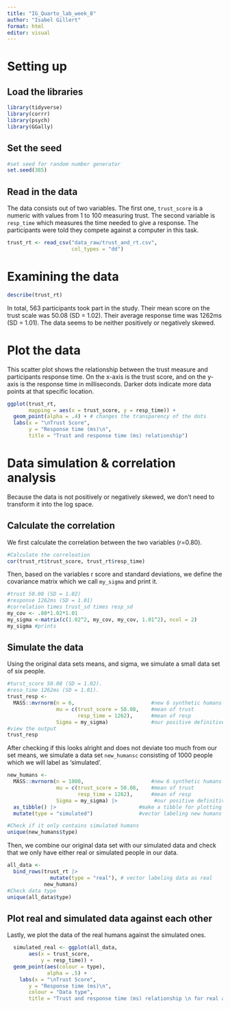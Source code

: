 ```yaml
---
title: "IG_Quarto_lab_week_8"
author: "Isabel Gillert"
format: html
editor: visual
---
```


# Setting up

## Load the libraries

```r
library(tidyverse)
library(corrr)
library(psych)
library(GGally)
```

## Set the seed

```r
#set seed for random number generator
set.seed(385)
```

## Read in the data

The data consists out of two variables. The first one, `trust_score` is a numeric with values from 1 to 100 measuring trust. The second variable is `resp_time` which measures the time needed to give a response. The participants were told they compete against a computer in this task.

```r
trust_rt <- read_csv("data_raw/trust_and_rt.csv",
                     col_types = "dd")
```

# Examining the data

```r
describe(trust_rt)
```

In total, 563 participants took part in the study. Their mean score on the trust scale was 50.08 (SD = 1.02). Their average response time was 1262ms (SD = 1.01). The data seems to be neither positively or negatively skewed.

# Plot the data

This scatter plot shows the relationship between the trust measure and participants response time. On the x-axis is the trust score, and on the y-axis is the response time in milliseconds. Darker dots indicate more data points at that specific location.

```r
ggplot(trust_rt,
       mapping = aes(x = trust_score, y = resp_time)) +
  geom_point(alpha = .4) + # changes the transparency of the dots
  labs(x = "\nTrust Score",
       y = "Response time (ms)\n",
       title = "Trust and response time (ms) relationship")
```

# Data simulation & correlation analysis

Because the data is not positively or negatively skewed, we don't need to transform it into the log space.

## Calculate the correlation

We first calculate the correlation between the two variables (r=0.80).

```r
#Calculate the correleation
cor(trust_rt$trust_score, trust_rt$resp_time)
```

Then, based on the variables r score and standard deviations, we define the covariance matrix which we call `my_sigma` and print it.

```r
#trust 50.08 (SD = 1.02)
#response 1262ms (SD = 1.01)
#correlation times trust_sd times resp_sd
my_cov <- .80*1.02*1.01
my_sigma <-matrix(c(1.02^2, my_cov, my_cov, 1.01^2), ncol = 2)
my_sigma #prints
```

## Simulate the data

Using the original data sets means, and sigma, we simulate a small data set of six people.

```r
#turst_score 50.08 (SD = 1.02). 
#reso_time 1262ms (SD = 1.01).
trust_resp <-
  MASS::mvrnorm(n = 6,                         #new 6 synthetic humans
                mu = c(trust_score = 50.08,    #mean of trust
                       resp_time = 1262),      #mean of resp
                Sigma = my_sigma)              #our positive definitive matrix
#view the output
trust_resp
```

After checking if this looks alright and does not deviate too much from our set means, we simulate a data set `new_humansc` consisting of 1000 people which we will label as 'simulated'.

```r
new_humans <-
  MASS::mvrnorm(n = 1000,                      #new 6 synthetic humans
                mu = c(trust_score = 50.08,    #mean of trust
                       resp_time = 1262),      #mean of resp
                Sigma = my_sigma) |>            #our positive definitive matrix
  as_tibble() |>                           #make a tibble for plotting
  mutate(type = "simulated")               #vector labeling new humans as simulated  

#Check if it only contains simulated humans
unique(new_humans$type)
```

Then, we combine our original data set with our simulated data and check that we only have either real or simulated people in our data.

```r
all_data <-
  bind_rows(trust_rt |>
              mutate(type = "real"), # vector labeling data as real 
            new_humans)
#Check data type
unique(all_data$type)
```

## Plot real and simulated data against each other

Lastly, we plot the data of the real humans against the simulated ones.

```r
  simulated_real <- ggplot(all_data,
       aes(x = trust_score,
           y = resp_time)) +
  geom_point(aes(colour = type),
             alpha = .5) +
    labs(x = "\nTrust Score",
       y = "Response time (ms)\n",
       colour = "Data type",
       title = "Trust and response time (ms) relationship \n for real and simulated data")
```
